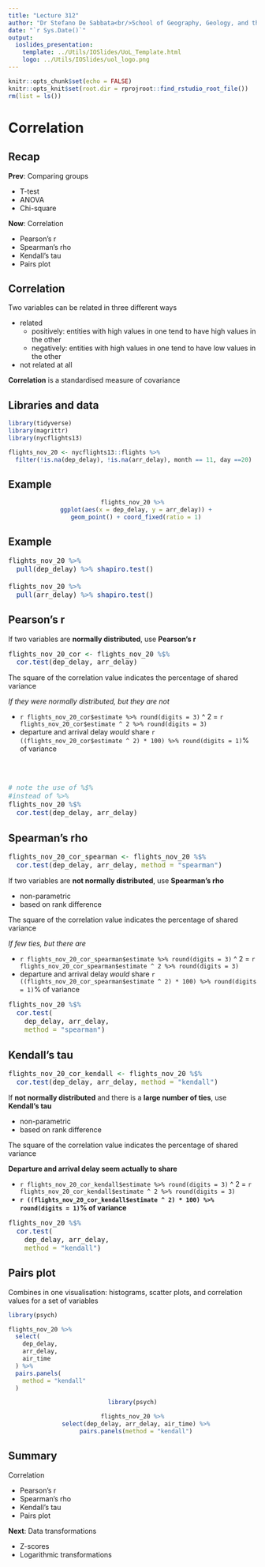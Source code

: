 ```yaml
---
title: "Lecture 312"
author: "Dr Stefano De Sabbata<br/>School of Geography, Geology, and the Env.<br/><a href=\"mailto:s.desabbata@le.ac.uk\">s.desabbata&commat;le.ac.uk</a> &vert; <a href=\"https://twitter.com/maps4thought\">&commat;maps4thought</a><br/><a href=\"https://github.com/sdesabbata/GY7702\">github.com/sdesabbata/GY7702</a> licensed under <a href=\"https://www.gnu.org/licenses/gpl-3.0.html\">GNU GPL v3.0</a>"
date: "`r Sys.Date()`"
output:
  ioslides_presentation:
    template: ../Utils/IOSlides/UoL_Template.html
    logo: ../Utils/IOSlides/uol_logo.png
---
```


```r
knitr::opts_chunk$set(echo = FALSE)
knitr::opts_knit$set(root.dir = rprojroot::find_rstudio_root_file())
rm(list = ls())
```



<style type="text/css">
.small_r_all pre{
  font-size: 16px;
  line-height: 18px;
}
.small_r_output pre:not(.prettyprint){
  font-size: 16px;
  line-height: 18px;
}
.verysmall_r_output pre:not(.prettyprint){
  font-size: 12px;
  line-height: 14px;
}
</style>



# Correlation


## Recap

**Prev**: Comparing groups

- T-test
- ANOVA
- Chi-square

**Now**: Correlation

- Pearson’s r
- Spearman’s rho
- Kendall’s tau
- Pairs plot


## Correlation

Two variables can be related in three different ways

- related
    - positively: entities with high values in one tend to have high values in the other
    - negatively: entities with high values in one tend to have low values in the other
- not related at all

**Correlation** is a standardised measure of covariance



## Libraries and data

```r
library(tidyverse)
library(magrittr)  
library(nycflights13)

flights_nov_20 <- nycflights13::flights %>%
  filter(!is.na(dep_delay), !is.na(arr_delay), month == 11, day ==20) 
```



## Example

<center>
```r
flights_nov_20 %>%
  ggplot(aes(x = dep_delay, y = arr_delay)) +
  geom_point() + coord_fixed(ratio = 1)
```
</center>


## Example

<div class="small_r_output">

```r
flights_nov_20 %>%
  pull(dep_delay) %>% shapiro.test()

flights_nov_20 %>%
  pull(arr_delay) %>% shapiro.test()
```

</div>



## Pearson’s r

<div class="columns-2 small_r_output">

If  two variables are **normally distributed**, use **Pearson's r**

```r
flights_nov_20_cor <- flights_nov_20 %$%
  cor.test(dep_delay, arr_delay)
```

The square of the correlation value indicates the percentage of shared variance

*If they were normally distributed, but they are not* 

- `r flights_nov_20_cor$estimate %>% round(digits = 3)` ^ 2 = `r flights_nov_20_cor$estimate ^ 2 %>% round(digits = 3)`
- departure and arrival delay *would* share `r ((flights_nov_20_cor$estimate ^ 2) * 100) %>% round(digits = 1)`% of variance

<br/><br/>

```r
# note the use of %$%
#instead of %>%
flights_nov_20 %$%
  cor.test(dep_delay, arr_delay)
```

</div>



## Spearman’s rho

<div class="columns-2 small_r_output">

```r
flights_nov_20_cor_spearman <- flights_nov_20 %$%
  cor.test(dep_delay, arr_delay, method = "spearman")
```

If  two variables are **not normally distributed**, use **Spearman’s rho**

- non-parametric
- based on rank difference

The square of the correlation value indicates the percentage of shared variance

*If few ties, but there are*

- `r flights_nov_20_cor_spearman$estimate %>% round(digits = 3)` ^ 2 = `r flights_nov_20_cor_spearman$estimate ^ 2 %>% round(digits = 3)`
- departure and arrival delay *would* share `r ((flights_nov_20_cor_spearman$estimate ^ 2) * 100) %>% round(digits = 1)`% of variance


```r
flights_nov_20 %$%
  cor.test(
    dep_delay, arr_delay, 
    method = "spearman")
```

</div>



## Kendall’s tau

<div class="columns-2 small_r_output">

```r
flights_nov_20_cor_kendall <- flights_nov_20 %$%
  cor.test(dep_delay, arr_delay, method = "kendall")
```

If **not normally distributed** and there is a **large number of ties**, use **Kendall’s tau**

- non-parametric
- based on rank difference

The square of the correlation value indicates the percentage of shared variance

**Departure and arrival delay seem actually to share**

- `r flights_nov_20_cor_kendall$estimate %>% round(digits = 3)` ^ 2 = `r flights_nov_20_cor_kendall$estimate ^ 2 %>% round(digits = 3)`
- **`r ((flights_nov_20_cor_kendall$estimate ^ 2) * 100) %>% round(digits = 1)`% of variance**


```r
flights_nov_20 %$%
  cor.test(
    dep_delay, arr_delay, 
    method = "kendall")
```

</div>



## Pairs plot

Combines in one visualisation: histograms, scatter plots, and correlation values for a set of variables

<div class="columns-2">

```r
library(psych)

flights_nov_20 %>%
  select(
    dep_delay, 
    arr_delay, 
    air_time
  ) %>%
  pairs.panels(
    method = "kendall"
  )
```

<center>
```r
library(psych)

flights_nov_20 %>%
  select(dep_delay, arr_delay, air_time) %>%
  pairs.panels(method = "kendall")
```
</center>

</div>



## Summary

Correlation

- Pearson’s r
- Spearman’s rho
- Kendall’s tau
- Pairs plot

**Next**: Data transformations

- Z-scores
- Logarithmic transformations